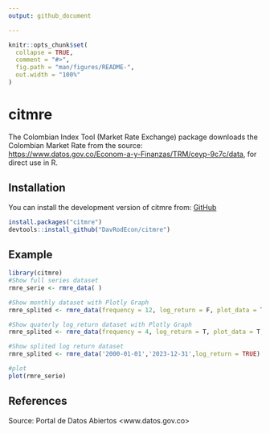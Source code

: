 ```yaml
---
output: github_document

---
```


<!-- README.md is generated from README.Rmd. Please edit that file -->

```r
knitr::opts_chunk$set(
  collapse = TRUE,
  comment = "#>",
  fig.path = "man/figures/README-",
  out.width = "100%"
)
```

# citmre

<!-- badges: start -->
<!-- badges: end -->

The Colombian Index Tool (Market Rate Exchange) package downloads the Colombian Market Rate from the source: <https://www.datos.gov.co/Econom-a-y-Finanzas/TRM/ceyp-9c7c/data>, for direct use in R.

## Installation

You can install the development version of citmre from: 
[GitHub](https://github.com/DavRodEcon/citmre)

``` r
install.packages("citmre")
devtools::install_github("DavRodEcon/citmre")
```

## Example

```r
library(citmre)
#Show full series dataset
rmre_serie <- rmre_data( )

#Show monthly dataset with Plotly Graph
rmre_splited <- rmre_data(frequency = 12, log_return = F, plot_data = T)

#Show quaterly log_return dataset with Plotly Graph
rmre_splited <- rmre_data(frequency = 4, log_return = T, plot_data = T, type = "mean")

#Show splited log return dataset
rmre_splited <- rmre_data('2000-01-01','2023-12-31',log_return = TRUE)

#plot
plot(rmre_serie)
```

## References
Source: Portal de Datos Abiertos <www.datos.gov.co> 


